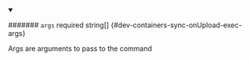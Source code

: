 
<details className="config-field" data-expandable="false" open>
<summary>

####### `args` <span class="config-field-required" data-required="false">required</span> <span class="config-field-type">string[]</span> <span class="config-field-default"></span> <span class="config-field-enum"></span> {#dev-containers-sync-onUpload-exec-args}

Args are arguments to pass to the command

</summary>



</details>

